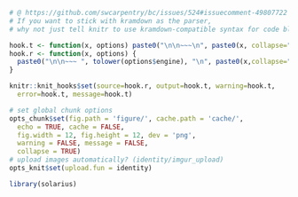 ```r
# @ https://github.com/swcarpentry/bc/issues/524#issuecomment-49807722
# If you want to stick with kramdown as the parser, 
# why not just tell knitr to use kramdown-compatible syntax for code blocks?

hook.t <- function(x, options) paste0("\n\n~~~\n", paste0(x, collapse="\n"), "~~~\n\n")
hook.r <- function(x, options) { 
  paste0("\n\n~~~ ", tolower(options$engine), "\n", paste0(x,collapse="\n"), "\n~~~\n\n")
}

knitr::knit_hooks$set(source=hook.r, output=hook.t, warning=hook.t,
  error=hook.t, message=hook.t)
```

```r
# set global chunk options
opts_chunk$set(fig.path = 'figure/', cache.path = 'cache/', 
  echo = TRUE, cache = FALSE, 
  fig.width = 12, fig.height = 12, dev = 'png',
  warning = FALSE, message = FALSE,
  collapse = TRUE)
# upload images automatically? (identity/imgur_upload)
opts_knit$set(upload.fun = identity)
```
  
```r
library(solarius)
```

